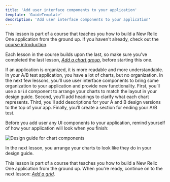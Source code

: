 ```yaml
---
title: 'Add user interface components to your application'
template: 'GuideTemplate'
description: 'Add user interface components to your application'
---
```


<HideWhenEmbedded>

<Callout variant="course">

This lesson is part of a course that teaches you how to build a New Relic One application from the ground up. If you haven't already, check out the [course introduction](/ab-test).

Each lesson in the course builds upon the last, so make sure you've completed the last lesson, [_Add a chart group_](/build-apps/ab-test/chart-group), before starting this one.

</Callout>

</HideWhenEmbedded>

If an application is organized, it is more readable and more understandable. In your A/B test application, you have a lot of charts, but no organization. In the next few lessons, you’ll use user interface components to bring some organization to your application and provide new functionality. First, you’ll use a `Grid` component to arrange your charts to match the layout in your design guide. Second, you’ll add headings to clarify what each chart represents. Third, you'll add descriptions for your A and B design versions to the top of your app. Finally, you’ll create a section for ending your A/B test.

Before you add user any UI components to your application, remind yourself of how your application will look when you finish:

![Design guide for chart components](../../../images/ab-test/charts-design-guide.png)

In the next lesson, you arrange your charts to look like they do in your design guide.

<HideWhenEmbedded>

<Callout variant="course">

This lesson is part of a course that teaches you how to build a New Relic One application from the ground up. When you're ready, continue on to the next lesson: [_Add a grid_](/build-apps/ab-test/grid).

</Callout>

</HideWhenEmbedded>
